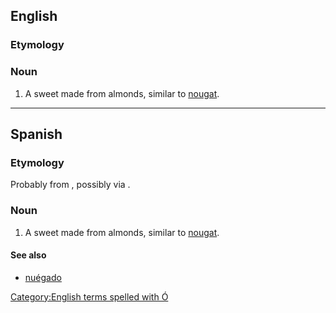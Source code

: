 {{also|turron}}
==English==
{{wikipedia}}

===Etymology===
{{etyl|es|en}}

===Noun===
{{en-noun|turrones}}

# A sweet made from almonds, similar to [[nougat]].

[[Category:English terms spelled with Ó]]

----

==Spanish==

===Etymology===
Probably from {{der|es|la|torrēre}}, possibly via {{etyl|ca|es}} {{m|ca|torró}}.

===Noun===
{{es-noun|m|turrones}}

# A sweet made from almonds, similar to [[nougat]].

====See also====
* [[nuégado]] {{g|m}}